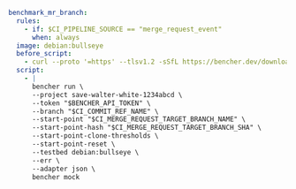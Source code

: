 ```yaml title=".gitlab-ci.yml"
benchmark_mr_branch:
  rules:
    - if: $CI_PIPELINE_SOURCE == "merge_request_event"
      when: always
  image: debian:bullseye
  before_script:
    - curl --proto '=https' --tlsv1.2 -sSfL https://bencher.dev/download/install-cli.sh | sh
  script:
    - |
      bencher run \
      --project save-walter-white-1234abcd \
      --token "$BENCHER_API_TOKEN" \
      --branch "$CI_COMMIT_REF_NAME" \
      --start-point "$CI_MERGE_REQUEST_TARGET_BRANCH_NAME" \
      --start-point-hash "$CI_MERGE_REQUEST_TARGET_BRANCH_SHA" \
      --start-point-clone-thresholds \
      --start-point-reset \
      --testbed debian:bullseye \
      --err \
      --adapter json \
      bencher mock
```
